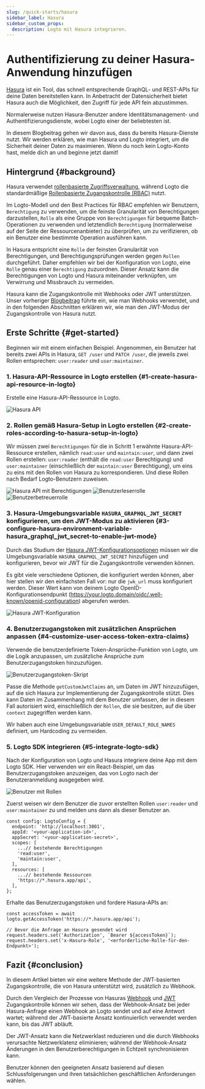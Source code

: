 ```yaml
---
slug: /quick-starts/hasura
sidebar_label: Hasura
sidebar_custom_props:
  description: Logto mit Hasura integrieren.
---
```


# Authentifizierung zu deiner Hasura-Anwendung hinzufügen

[Hasura](https://hasura.io/) ist ein Tool, das schnell entsprechende GraphQL- und REST-APIs für deine Daten bereitstellen kann. In Anbetracht der Datensicherheit bietet Hasura auch die Möglichkeit, den Zugriff für jede API fein abzustimmen.

Normalerweise nutzen Hasura-Benutzer andere Identitätsmanagement- und Authentifizierungsdienste, wobei Logto einer der beliebtesten ist.

In diesem Blogbeitrag gehen wir davon aus, dass du bereits Hasura-Dienste nutzt. Wir werden erklären, wie man Hasura und Logto integriert, um die Sicherheit deiner Daten zu maximieren. Wenn du noch kein Logto-Konto hast, melde dich an und beginne jetzt damit!

## Hintergrund \{#background}

Hasura verwendet [rollenbasierte Zugriffsverwaltung](https://hasura.io/docs/latest/auth/overview/), während Logto die standardmäßige [Rollenbasierte Zugangskontrolle (RBAC)](/authorization/role-based-access-control) nutzt.

Im Logto-Modell und den Best Practices für RBAC empfehlen wir Benutzern, `Berechtigung` zu verwenden, um die feinste Granularität von Berechtigungen darzustellen, `Rolle` als eine Gruppe von `Berechtigungen` für bequeme Batch-Operationen zu verwenden und letztendlich `Berechtigung` (normalerweise auf der Seite der Ressourcenanbieter) zu überprüfen, um zu verifizieren, ob ein Benutzer eine bestimmte Operation ausführen kann.

In Hasura entspricht eine `Rolle` der feinsten Granularität von Berechtigungen, und Berechtigungsprüfungen werden gegen `Rollen` durchgeführt. Daher empfehlen wir bei der Konfiguration von Logto, eine `Rolle` genau einer `Berechtigung` zuzuordnen. Dieser Ansatz kann die Berechtigungen von Logto und Hasura miteinander verknüpfen, um Verwirrung und Missbrauch zu vermeiden.

Hasura kann die Zugangskontrolle mit Webhooks oder JWT unterstützen. Unser vorheriger [Blogbeitrag](https://blog.logto.io/logto-x-hasura) führte ein, wie man Webhooks verwendet, und in den folgenden Abschnitten erklären wir, wie man den JWT-Modus der Zugangskontrolle von Hasura nutzt.

## Erste Schritte \{#get-started}

Beginnen wir mit einem einfachen Beispiel. Angenommen, ein Benutzer hat bereits zwei APIs in Hasura, `GET /user` und `PATCH /user`, die jeweils zwei Rollen entsprechen: `user:reader` und `user:maintainer`.

### 1. Hasura-API-Ressource in Logto erstellen \{#1-create-hasura-api-resource-in-logto}

Erstelle eine Hasura-API-Ressource in Logto.

<img src="/img/assets/hasura-api.webp" alt="Hasura API" />

### 2. Rollen gemäß Hasura-Setup in Logto erstellen \{#2-create-roles-according-to-hasura-setup-in-logto}

Wir müssen zwei `Berechtigungen` für die in Schritt 1 erwähnte Hasura-API-Ressource erstellen, nämlich `read:user` und `maintain:user`, und dann zwei Rollen erstellen: `user:reader` (enthält die `read:user` Berechtigung) und `user:maintainer` (einschließlich der `maintain:user` Berechtigung), um eins zu eins mit den Rollen von Hasura zu korrespondieren. Und diese Rollen nach Bedarf Logto-Benutzern zuweisen.

<img src="/img/assets/hasura-api-with-scopes.webp" alt="Hasura API mit Berechtigungen" />

<img src="/img/assets/user-reader-role.webp" alt="Benutzerleserrolle" />

<img src="/img/assets/user-maintainer-role.webp" alt="Benutzerbetreuerrolle" />

### 3. Hasura-Umgebungsvariable `HASURA_GRAPHQL_JWT_SECRET` konfigurieren, um den JWT-Modus zu aktivieren \{#3-configure-hasura-environment-variable-hasura_graphql_jwt_secret-to-enable-jwt-mode}

Durch das Studium der [Hasura JWT-Konfigurationsoptionen](https://hasura.io/docs/latest/auth/authentication/jwt/#hasura-jwt-configuration-options) müssen wir die Umgebungsvariable `HASURA_GRAPHQL_JWT_SECRET` hinzufügen und konfigurieren, bevor wir JWT für die Zugangskontrolle verwenden können.

Es gibt viele verschiedene Optionen, die konfiguriert werden können, aber hier stellen wir den einfachsten Fall vor: nur die `jwk_url` muss konfiguriert werden. Dieser Wert kann von deinem Logto OpenID-Konfigurationsendpunkt (https://your.logto.domain/oidc/.well-known/openid-configuration) abgerufen werden.

<img src="/img/assets/hasura-jwt-config.webp" alt="Hasura JWT-Konfiguration" />

### 4. Benutzerzugangstoken mit zusätzlichen Ansprüchen anpassen \{#4-customize-user-access-token-extra-claims}

Verwende die benutzerdefinierte Token-Ansprüche-Funktion von Logto, um die Logik anzupassen, um zusätzliche Ansprüche zum Benutzerzugangstoken hinzuzufügen.

<img src="/img/assets/user-access-token-script.webp" alt="Benutzerzugangstoken-Skript" />

Passe die Methode `getCustomJwtClaims` an, um Daten im JWT hinzuzufügen, auf die sich Hasura zur Implementierung der Zugangskontrolle stützt. Dies kann Daten im Zusammenhang mit dem Benutzer umfassen, der in diesem Fall autorisiert wird, einschließlich der `Rollen`, die sie besitzen, auf die über `context` zugegriffen werden kann.

Wir haben auch eine Umgebungsvariable `USER_DEFAULT_ROLE_NAMES` definiert, um Hardcoding zu vermeiden.

### 5. Logto SDK integrieren \{#5-integrate-logto-sdk}

Nach der Konfiguration von Logto und Hasura integriere deine App mit dem Logto SDK. Hier verwenden wir ein React-Beispiel, um das Benutzerzugangstoken anzuzeigen, das von Logto nach der Benutzeranmeldung ausgegeben wird.

<img src="/img/assets/user-with-roles.webp" alt="Benutzer mit Rollen" />

Zuerst weisen wir dem Benutzer die zuvor erstellten Rollen `user:reader` und `user:maintainer` zu und melden uns dann als dieser Benutzer an.

```tsx
const config: LogtoConfig = {
  endpoint: 'http://localhost:3001',
  appId: '<your-application-id>',
  appSecret: '<your-application-secret>',
  scopes: [
    ...// bestehende Berechtigungen
    'read:user',
    'maintain:user',
  ],
  resources: [
    ...// bestehende Ressourcen
    'https://*.hasura.app/api',
  ],
};
```

Erhalte das Benutzerzugangstoken und fordere Hasura-APIs an:

```tsx
const accessToken = await logto.getAccessToken('https://*.hasura.app/api');

// Bevor die Anfrage an Hasura gesendet wird
request.headers.set('Authorization', `Bearer ${accessToken}`);
request.headers.set('x-Hasura-Role', '<erforderliche-Rolle-für-den-Endpunkt>');
```

## Fazit \{#conclusion}

In diesem Artikel bieten wir eine weitere Methode der JWT-basierten Zugangskontrolle, die von Hasura unterstützt wird, zusätzlich zu Webhook.

Durch den Vergleich der Prozesse von Hasuras [Webhook](https://hasura.io/docs/latest/auth/authentication/webhook/) und [JWT](https://hasura.io/docs/latest/auth/authentication/jwt/) Zugangskontrolle können wir sehen, dass der Webhook-Ansatz bei jeder Hasura-Anfrage einen Webhook an Logto sendet und auf eine Antwort wartet; während der JWT-basierte Ansatz kontinuierlich verwendet werden kann, bis das JWT abläuft.

Der JWT-Ansatz kann die Netzwerklast reduzieren und die durch Webhooks verursachte Netzwerklatenz eliminieren; während der Webhook-Ansatz Änderungen in den Benutzerberechtigungen in Echtzeit synchronisieren kann.

Benutzer können den geeigneten Ansatz basierend auf diesen Schlussfolgerungen und ihren tatsächlichen geschäftlichen Anforderungen wählen.
